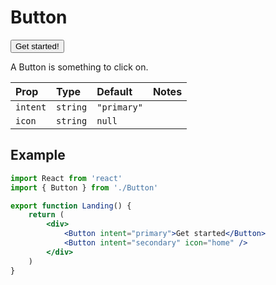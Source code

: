 
# Button

<Button>Get started!</Button>

A Button is something to click on.

| Prop     | Type     | Default     | Notes |
| :------- | :------- | :---------- | :---: |
| `intent` | `string` | `"primary"` |       |
| `icon`   | `string` | `null`      |       |

## Example

```jsx
import React from 'react'
import { Button } from './Button'

export function Landing() {
	return (
		<div>
			<Button intent="primary">Get started</Button>
			<Button intent="secondary" icon="home" />
		</div>
	)
}
```
